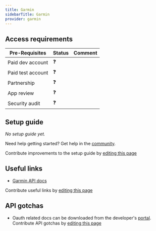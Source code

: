 ```yaml
---
title: Garmin
sidebarTitle: Garmin
provider: garmin
---
```




<Overview />
<PreBuiltTooling provider={providers[pageMetadata.provider]} />
<PreBuiltUseCases />

## Access requirements
| Pre-Requisites | Status | Comment|
| - | - | - |
| Paid dev account | ❓ |  |
| Paid test account | ❓ |  |
| Partnership | ❓ | |
| App review | ❓ |  |
| Security audit | ❓ | |


## Setup guide

_No setup guide yet._

<Tip>Need help getting started? Get help in the [community](https://nango.dev/slack).</Tip>

<Note>Contribute improvements to the setup guide by [editing this page](https://github.com/nangohq/nango/tree/master/docs-v2/integrations/all/garmin.mdx)</Note>


## Useful links

-   [Garmin API docs](https://developer.garmin.com/gc-developer-program/overview)

<Note>Contribute useful links by [editing this page](https://github.com/nangohq/nango/tree/master/docs-v2/integrations/all/garmin.mdx)</Note>

## API gotchas
-   Oauth related docs can be downloaded from the developer's [portal](https://developerportal.garmin.com/).
<Note>Contribute API gotchas by [editing this page](https://github.com/nangohq/nango/tree/master/docs-v2/integrations/all/garmin.mdx)</Note>
